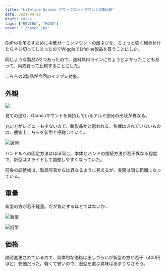 ```yaml
---
title: "Lifeline Garmin アウトフロントマウント2種比較"
date: 2021-04-15
draft: false
tags: ["REVIEW", "ROAD"]
cover: "./cover.jpg"
---
```


GoProを吊るすために中華ガーミンマウントの雌ネジを、ちょっと強く締め付けたらネジ切ってしまったのでWiggleでLifeline製品を買うことにした。

同じような製品が2つあったので、送料無料ラインにちょうどよかったこともあって、両方買って比較することにした。

こちらの2製品が今回のインプレ対象。

<LinkCard url="https://www.wiggle.jp/lifeline-アウトフロント-gps-コンピューター-アクションカメラマウント付き-" />

<LinkCard url="https://www.wiggle.jp/lifeline-garmin-edge-gopro-%E5%B0%82%E7%94%A8%E3%83%8F%E3%83%B3%E3%83%89%E3%83%AB%E3%83%90%E3%83%BC%E3%83%9E%E3%82%A6%E3%83%B3%E3%83%88?sku=5360743673" />

## 外観

![ ](./cover.jpg)

見ての通り、Garminマウントを保持しているアルミ部分の形状が異なる。

丸い方がレビューも少ないので、新製品かと思われる。名機はされていないものの、便宜上こちらを新型と呼称していく。

![裏側](./behind.jpg)

ハンドルへの固定方法はほぼ同じ、本体とバンドの接続方法が若干異なる程度で、新型はスライドして調整しやすくなっていた。

前後の調整幅は、製品写真からは異なるように見えるが、実際は同じ範囲になっている。

## 重量

新型の方が若干軽量。だが気にするほどではないか…

![新型](./weight_l.jpg)

![旧型](./weight_h.jpg)

## 価格

随時変更されているので、具体的な価格は出しづらいが新型の方が若干（400円ほど）安価だった。軽くて安いので、旧型を選ぶ意味はあまりなさそう。

<LinkCard url="https://www.wiggle.jp/lifeline-garmin-edge-gopro-%E5%B0%82%E7%94%A8%E3%83%8F%E3%83%B3%E3%83%89%E3%83%AB%E3%83%90%E3%83%BC%E3%83%9E%E3%82%A6%E3%83%B3%E3%83%88?sku=5360743673" />
